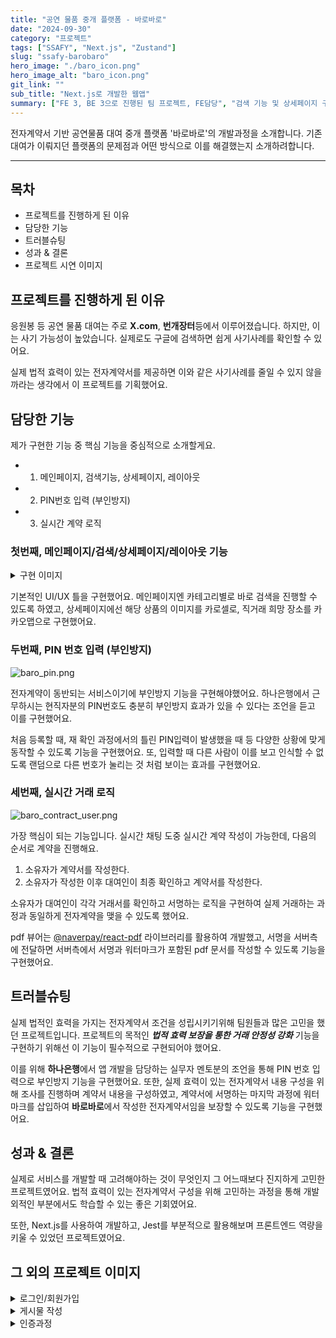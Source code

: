 ```yaml
---
title: "공연 물품 중개 플랫폼 - 바로바로"
date: "2024-09-30"
category: "프로젝트"
tags: ["SSAFY", "Next.js", "Zustand"]
slug: "ssafy-barobaro"
hero_image: "./baro_icon.png"
hero_image_alt: "baro_icon.png"
git_link: ""
sub_title: "Next.js로 개발한 웹앱"
summary: ["FE 3, BE 3으로 진행된 팀 프로젝트, FE담당", "검색 기능 및 상세페이지 구현", "메인페이지 및 레이아웃 구현", "실시간 채팅 도중 계약 진행 로직", "PIN번호 입력 기능구현 (부인방지)"]
---
```




전자계약서 기반 공연물품 대여 중개 플랫폼 '바로바로'의 개발과정을 소개합니다. 기존 대여가 이뤄지던 플랫폼의 문제점과 어떤 방식으로 이를 해결했는지 소개하려합니다.

<hr/>

## 목차

<ul>
  <li>프로젝트를 진행하게 된 이유</li>
  <li>담당한 기능</li>
  <li>트러블슈팅</li>
  <li>성과 & 결론</li>
  <li>프로젝트 시연 이미지</li>
</ul>

## 프로젝트를 진행하게 된 이유

응원봉 등 공연 물품 대여는 주로 **X.com**, **번개장터**등에서 이루어졌습니다. 하지만, 이는 사기 가능성이 높았습니다. 실제로도 구글에 검색하면 쉽게 사기사례를 확인할 수 있어요.

실제 법적 효력이 있는 전자계약서를 제공하면 이와 같은 사기사례를 줄일 수 있지 않을까라는 생각에서 이 프로젝트를 기획했어요.

## 담당한 기능

제가 구현한 기능 중 핵심 기능을 중심적으로 소개할게요.

- 1. 메인페이지, 검색기능, 상세페이지, 레이아웃
- 2. PIN번호 입력 (부인방지)
- 3. 실시간 계약 로직

### 첫번째, 메인페이지/검색/상세페이지/레이아웃 기능

<details>
  <summary className="font-bold">구현 이미지</summary>
  <div className="flex justify-center flex-wrap">
    <img src={BaroMain} alt="baro_main.png" className="m-4"/>
    <img src={BaroDetail} alt="baro_detail.png" className="m-4"/>
  </div>
</details>

기본적인 UI/UX 틀을 구현했어요.
메인페이지엔 카테고리별로 바로 검색을 진행할 수 있도록 하였고, 상세페이지에선 해당 상품의 이미지를 카로셀로, 직거래 희망 장소를 카카오맵으로 구현했어요.


### 두번째, PIN 번호 입력 (부인방지)

<img src={BaroPIN} alt="baro_pin.png" className="mx-auto"/>

전자계약이 동반되는 서비스이기에 부인방지 기능을 구현해야했어요.
하나은행에서 근무하시는 현직자분의 PIN번호도 충분히 부인방지 효과가 있을 수 있다는 조언을 듣고 이를 구현했어요.

처음 등록할 때, 재 확인 과정에서의 틀린 PIN입력이 발생했을 때 등 다양한 상황에 맞게 동작할 수 있도록 기능을 구현했어요.
또, 입력할 때 다른 사람이 이를 보고 인식할 수 없도록 랜덤으로 다른 번호가 눌리는 것 처럼 보이는 효과를 구현했어요.

### 세번째, 실시간 거래 로직

<img src={BaroContractUser} alt="baro_contract_user.png" className="mx-auto"/>

가장 핵심이 되는 기능입니다. 실시간 채팅 도중 실시간 계약 작성이 가능한데, 다음의 순서로 계약을 진행해요.

1. 소유자가 계약서를 작성한다.
2. 소유자가 작성한 이후 대여인이 최종 확인하고 계약서를 작성한다.

소유자가 대여인이 각각 거래서를 확인하고 서명하는 로직을 구현하여 실제 거래하는 과정과 동일하게 전자계약을 맺을 수 있도록 했어요.

pdf 뷰어는 <a href="https://www.npmjs.com/package/@naverpay/react-pdf">@naverpay/react-pdf</a> 라이브러리를 활용하여 개발했고,
서명을 서버측에 전달하면 서버측에서 서명과 워터마크가 포함된 pdf 문서를 작성할 수 있도록 기능을 구현했어요.

## 트러블슈팅

실제 법적인 효력을 가지는 전자계약서 조건을 성립시키기위해 팀원들과 많은 고민을 했던 프로젝트입니다.
프로젝트의 목적인 ***법적 효력 보장을 통한 거래 안정성 강화*** 기능을 구현하기 위해선 이 기능이 필수적으로 구현되어야 했어요.

이를 위해 **하나은행**에서 앱 개발을 담당하는 실무자 멘토분의 조언을 통해 PIN 번호 입력으로 부인방지 기능을 구현했어요.
또한, 실제 효력이 있는 전자계약서 내용 구성을 위해 조사를 진행하며 계약서 내용을 구성하였고,
계약서에 서명하는 마지막 과정에 워터마크를 삽입하여 **바로바로**에서 작성한 전자계약서임을 보장할 수 있도록 기능을 구현했어요.

## 성과 & 결론

실제로 서비스를 개발할 때 고려해야하는 것이 무엇인지 그 어느때보다 진지하게 고민한 프로젝트였어요.
법적 효력이 있는 전자계약서 구성을 위해 고민하는 과정을 통해 개발 외적인 부분에서도 학습할 수 있는 좋은 기회였어요.

또한, Next.js를 사용하여 개발하고, Jest를 부분적으로 활용해보며 프론트엔드 역량을 키울 수 있었던 프로젝트였어요.

## 그 외의 프로젝트 이미지

<details>
  <summary>로그인/회원가입</summary>
  <img src={BaroSign} alt="baro_sign.png" className="mx-auto"/>
</details>

<details>
  <summary>게시물 작성</summary>
  <img src={BaroPost} alt="baro_post.png" className="mx-auto"/>
</details>


<details>
  <summary>인증과정</summary>
  <img src={BaroVerification} alt="baro_verification.png" className="mx-auto"/>
</details>


